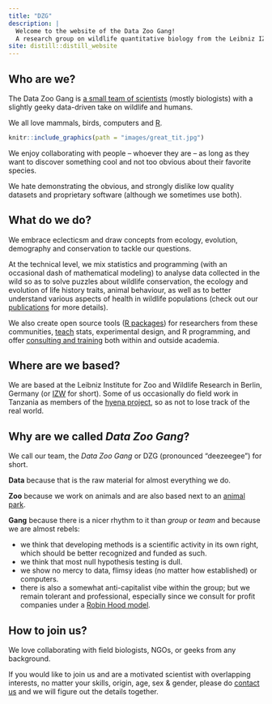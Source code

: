```yaml
---
title: "DZG"
description: |
  Welcome to the website of the Data Zoo Gang!
  A research group on wildlife quantitative biology from the Leibniz IZW, Berlin, Germany.
site: distill::distill_website
---
```

<script src="js/for_toc.js"></script>

## Who are we?

The Data Zoo Gang is [a small team of scientists](gang.html) (mostly biologists) with a slightly geeky data-driven take on wildlife and humans.

We all love mammals, birds, computers and [R](https://www.r-project.org/).

```r
knitr::include_graphics(path = "images/great_tit.jpg")
```

We enjoy collaborating with people -- whoever they are -- as long as they want to discover something cool and not too obvious about their favorite species.

We hate demonstrating the obvious, and strongly dislike low quality datasets and proprietary software (although we sometimes use both).


## What do we do?

We embrace eclecticsm and draw concepts from ecology, evolution, demography and conservation to tackle our questions.

At the technical level, we mix statistics and programming (with an occasional dash of mathematical modeling) to analyse data collected in the wild so as to solve puzzles about wildlife conservation, the ecology and evolution of life history traits, animal behaviour, as well as to better understand various aspects of health in wildlife populations (check out our [publications](publications.html) for more details).

We also create open source tools ([R packages](packages.html)) for researchers from these communities, [teach](teaching.html) stats, experimental design, and R programming, and offer [consulting  and training](consulting.html) both within and outside academia.


## Where are we based?

We are based at the Leibniz Institute for Zoo and Wildlife Research in Berlin, Germany (or [IZW](https://www.izw-berlin.de/en/home.html) for short).
Some of us occasionally do field work in Tanzania as members of the [hyena project](https://hyena-project.com), so as not to lose track of the real world. 

## Why are we called *Data Zoo Gang*?

We call our team, the *Data Zoo Gang* or DZG (pronounced "deezeegee") for short.

**Data** because that is the raw material for almost everything we do.

**Zoo** because we work on animals and are also based next to an [animal park](https://www.tierpark-berlin.de/en).

**Gang** because there is a nicer rhythm to it than *group* or *team* and because we are almost rebels:

- we think that developing methods is a scientific activity in its own right, which should be better recognized and funded as such.
- we think that most null hypothesis testing is dull.
- we show no mercy to data, flimsy ideas (no matter how established) or computers.
- there is also a somewhat anti-capitalist vibe within the group; but we remain tolerant and professional, especially since we consult for profit companies under a [Robin Hood model](consulting.html#robinhood).

## How to join us?

We love collaborating with field biologists, NGOs, or geeks from any background.

If you would like to join us and are a motivated scientist with overlapping interests, no matter your skills, origin, age, sex & gender, please do [contact us](mailto: courtiol@izw-berlin.de) and we will figure out the details together.

